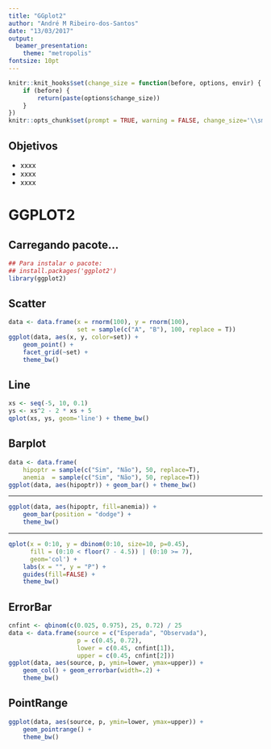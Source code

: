 ```yaml
---
title: "GGplot2"
author: "André M Ribeiro-dos-Santos"
date: "13/03/2017"
output:
  beamer_presentation:
    theme: "metropolis"
fontsize: 10pt
---
```


```r
knitr::knit_hooks$set(change_size = function(before, options, envir) {
    if (before) {
        return(paste(options$change_size))
    }
})
knitr::opts_chunk$set(prompt = TRUE, warning = FALSE, change_size='\\small')
```

## Objetivos

- xxxx
- xxxx
- xxxx

# GGPLOT2

## Carregando pacote...

```r
## Para instalar o pacote:
## install.packages('ggplot2')
library(ggplot2)
```

## Scatter

```r
data <- data.frame(x = rnorm(100), y = rnorm(100),
                   set = sample(c("A", "B"), 100, replace = T))
ggplot(data, aes(x, y, color=set)) +
    geom_point() +
    facet_grid(~set) +
    theme_bw()
```

## Line

```r
xs <- seq(-5, 10, 0.1)
ys <- xs^2 - 2 * xs + 5
qplot(xs, ys, geom='line') + theme_bw()
```

## Barplot

```r
data <- data.frame(
    hipoptr = sample(c("Sim", "Não"), 50, replace=T),
    anemia  = sample(c("Sim", "Não"), 50, replace=T))
ggplot(data, aes(hipoptr)) + geom_bar() + theme_bw()
```

***

```r
ggplot(data, aes(hipoptr, fill=anemia)) +
    geom_bar(position = "dodge") +
    theme_bw()
```

***

```r
qplot(x = 0:10, y = dbinom(0:10, size=10, p=0.45),
      fill = (0:10 < floor(7 - 4.5)) | (0:10 >= 7),
      geom='col') +
    labs(x = "", y = "P") +
    guides(fill=FALSE) +
    theme_bw()
```

## ErrorBar

```r
cnfint <- qbinom(c(0.025, 0.975), 25, 0.72) / 25
data <- data.frame(source = c("Esperada", "Observada"),
                   p = c(0.45, 0.72),
                   lower = c(0.45, cnfint[1]),
                   upper = c(0.45, cnfint[2]))
ggplot(data, aes(source, p, ymin=lower, ymax=upper)) +
    geom_col() + geom_errorbar(width=.2) +
    theme_bw()
```

## PointRange

```r
ggplot(data, aes(source, p, ymin=lower, ymax=upper)) +
    geom_pointrange() +
    theme_bw()
```
